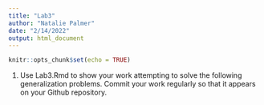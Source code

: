 ```yaml
---
title: "Lab3"
author: "Natalie Palmer"
date: "2/14/2022"
output: html_document
---
```


```r
knitr::opts_chunk$set(echo = TRUE)
```

1. Use Lab3.Rmd to show your work attempting to solve the following generalization problems. Commit your work regularly so that it appears on your Github repository.

```r

```

